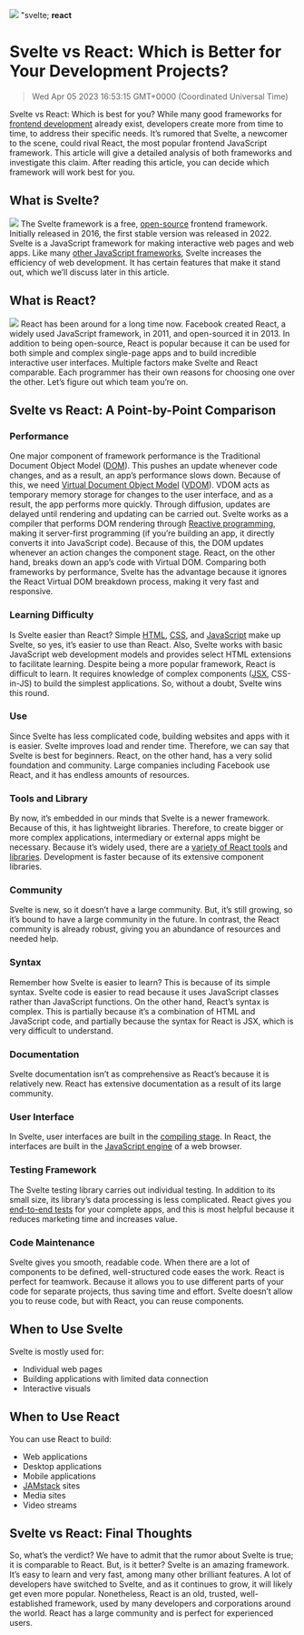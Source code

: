 ![](https://uploads-ssl.webflow.com/6143afec68f555387049efb3/63dd740b220dd839faa46c7f_sveltevsreact_96de180161863a0642d899b6c2c417aa_2000.jpeg)
"svelte; **react**
# Svelte vs React: Which is Better for Your Development Projects?
> Wed Apr 05 2023 16:53:15 GMT+0000 (Coordinated Universal Time)

Svelte vs React: Which is best for you? While many good frameworks for <a href="https://en.m.wikipedia.org/wiki/Front-end_web_development#:~:text=Front%2Dend%20web%20development%20is,and%20interact%20with%20that%20website." target="_blank" rel="noopener noreferrer">frontend development</a> already exist, developers create more from time to time, to address their specific needs. It’s rumored that Svelte, a newcomer to the scene, could rival React, the most popular frontend JavaScript framework. This article will give a detailed analysis of both frameworks and investigate this claim. After reading this article, you can decide which framework will work best for you.

## What is Svelte?
![](m/6143afec68f555387049efb3/637681344cb35a13f85da333_image3_d129c3f4b9d0ac78ac92c432c37a916b_800.png)
The Svelte framework is a free, <a href="https://opensource.com/resources/what-open-source" target="_blank" rel="noopener noreferrer">open-source</a> frontend framework. Initially released in 2016, the first stable version was released in 2022. Svelte is a JavaScript framework for making interactive web pages and web apps.
Like many <a href="https://code.pieces.app/blog/the-top-3-javascript-front-end-frameworks-in-2022" target="_blank" rel="noopener noreferrer">other JavaScript frameworks</a>, Svelte increases the efficiency of web development. It has certain features that make it stand out, which we’ll discuss later in this article.

## What is React?
![](/6143afec68f555387049efb3/637681344cb35afcb65da326_image2_bcd6feab9335072cc718149128b2f691_800.png)
React has been around for a long time now. Facebook created React, a widely used JavaScript framework, in 2011, and open-sourced it in 2013.
In addition to being open-source, React is popular because it can be used for both simple and complex single-page apps and to build incredible interactive user interfaces.
Multiple factors make Svelte and React comparable. Each programmer has their own reasons for choosing one over the other. Let’s figure out which team you’re on.

## Svelte vs React: A Point-by-Point Comparison

### Performance
One major component of framework performance is the Traditional Document Object Model (<a href="https://developer.mozilla.org/en-US/docs/Web/API/Document_Object_Model/Introduction#:~:text=content%20and%20applications.-,What%20is%20the%20DOM%3F,can%20interact%20with%20the%20page." target="_blank" rel="noopener noreferrer">DOM</a>). This pushes an update whenever code changes, and as a result, an app’s performance slows down. Because of this, we need <a href="https://code.pieces.app/blog/understanding-dom-and-virtual-dom-and-how-they-work-with-react" target="_blank" rel="noopener noreferrer">Virtual Document Object Model</a> (<a href="https://reactjs.org/docs/faq-internals.html#:~:text=The%20virtual%20DOM%20(VDOM)%20is,This%20process%20is%20called%20reconciliation." target="_blank" rel="noopener noreferrer">VDOM</a>). VDOM acts as temporary memory storage for changes to the user interface, and as a result, the app performs more quickly. Through diffusion, updates are delayed until rendering and updating can be carried out.
Svelte works as a compiler that performs DOM rendering through <a href="https://www.techtarget.com/searchapparchitecture/definition/reactive-programming#:~:text=Reactive%20programming%20describes%20a%20design,a%20user%20makes%20an%20inquiry." target="_blank" rel="noopener noreferrer">Reactive programming</a>, making it server-first programming (if you’re building an app, it directly converts it into JavaScript code). Because of this, the DOM updates whenever an action changes the component stage.
React, on the other hand, breaks down an app’s code with Virtual DOM.
Comparing both frameworks by performance, Svelte has the advantage because it ignores the React Virtual DOM breakdown process, making it very fast and responsive.

### Learning Difficulty
Is Svelte easier than React? Simple <a href="https://en.m.wikipedia.org/wiki/HTML" target="_blank" rel="noopener noreferrer">HTML</a>, <a href="https://en.m.wikipedia.org/wiki/CSS" target="_blank" rel="noopener noreferrer">CSS</a>, and <a href="https://en.m.wikipedia.org/wiki/JavaScript" target="_blank" rel="noopener noreferrer">JavaScript</a> make up Svelte, so yes, it’s easier to use than React. Also, Svelte works with basic JavaScript web development models and provides select HTML extensions to facilitate learning.
Despite being a more popular framework, React is difficult to learn. It requires knowledge of complex components (<a href="https://en.m.wikipedia.org/wiki/JSX_(JavaScript)" target="_blank" rel="noopener noreferrer">JSX</a>, CSS-in-JS) to build the simplest applications.
So, without a doubt, Svelte wins this round.

### Use
Since Svelte has less complicated code, building websites and apps with it is easier. Svelte improves load and render time. Therefore, we can say that Svelte is best for beginners.
React, on the other hand, has a very solid foundation and community. Large companies including Facebook use React, and it has endless amounts of resources.

### Tools and Library
By now, it’s embedded in our minds that Svelte is a newer framework. Because of this, it has lightweight libraries. Therefore, to create bigger or more complex applications, intermediary or external apps might be necessary.
Because it’s widely used, there are a <a href="https://blog.bitsrc.io/11-top-react-developer-tools-for-2020-3860f734030b" target="_blank" rel="noopener noreferrer">variety of React tools</a> and <a href="https://reactlibraries.com/" target="_blank" rel="noopener noreferrer">libraries</a>. Development is faster because of its extensive component libraries.

### Community
Svelte is new, so it doesn’t have a large community. But, it’s still growing, so it’s bound to have a large community in the future.
In contrast, the React community is already robust, giving you an abundance of resources and needed help.

### Syntax
Remember how Svelte is easier to learn? This is because of its simple syntax. Svelte code is easier to read because it uses JavaScript classes rather than JavaScript functions.
On the other hand, React’s syntax is complex. This is partially because it’s a combination of HTML and JavaScript code, and partially because the syntax for React is JSX, which is very difficult to understand.

### Documentation
Svelte documentation isn’t as comprehensive as React’s because it is relatively new. React has extensive documentation as a result of its large community.

### User Interface
In Svelte, user interfaces are built in the <a href="https://dev.to/joshnuss/svelte-compiler-under-the-hood-4j20" target="_blank" rel="noopener noreferrer">compiling stage</a>. In React, the interfaces are built in the <a href="https://en.m.wikipedia.org/wiki/JavaScript_engine" target="_blank" rel="noopener noreferrer">JavaScript engine</a> of a web browser.

### Testing Framework
The Svelte testing library carries out individual testing. In addition to its small size, its library’s data processing is less complicated.
React gives you <a href="https://www.testim.io/blog/react-end-to-end-testing/" target="_blank" rel="noopener noreferrer">end-to-end tests</a> for your complete apps, and this is most helpful because it reduces marketing time and increases value.

### Code Maintenance
Svelte gives you smooth, readable code. When there are a lot of components to be defined, well-structured code eases the work.
React is perfect for teamwork. Because it allows you to use different parts of your code for separate projects, thus saving time and effort.
Svelte doesn’t allow you to reuse code, but with React, you can reuse components.

## When to Use Svelte
Svelte is mostly used for:
- Individual web pages
- Building applications with limited data connection
- Interactive visuals

## When to Use React
You can use React to build:
- Web applications
- Desktop applications
- Mobile applications
- <a href="https://code.pieces.app/blog/best-jamstack-frameworks-for-developing-static-and-dynamic-sites" target="_blank" rel="noopener noreferrer">JAMstack</a> sites
- Media sites
- Video streams

## Svelte vs React: Final Thoughts
So, what’s the verdict? We have to admit that the rumor about Svelte is true; it is comparable to React. But, is it better?
Svelte is an amazing framework. It’s easy to learn and very fast, among many other brilliant features. A lot of developers have switched to Svelte, and as it continues to grow, it will likely get even more popular.
Nonetheless, React is an old, trusted, well-established framework, used by many developers and corporations around the world. React has a large community and is perfect for experienced users.
